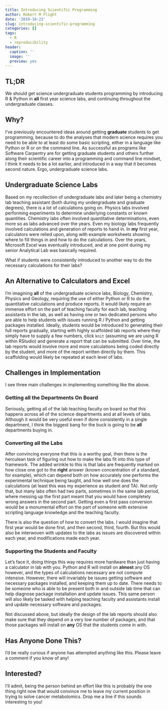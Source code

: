 ```yaml
---
title: Introducing Scientific Programming
author: Robert M Flight
date: '2019-10-23'
slug: introducing-scientific-programming
categories: []
tags:
  - R
  - reproducibility
header:
  caption: ''
  image: ''
  preview: yes
---
```


## TL;DR

We should get science undergraduate students programming by introducing R & Python in **all** first year science labs, and continuing throughout the undergraduate classes.

## Why?

I've previously encountered ideas around getting **graduate** students to get programming, because to do the analyses that modern science requires you need to be able to at least do some basic scripting, either in a language like Python or R or on the command line.
As successful as programs like Software Carpentry are for getting graduate students and others further along their scientific career into a programming and command line mindset, I think it needs to be a lot earlier, and introduced in a way that it becomes second nature. 
Ergo, undergraduate science labs.

## Undergraduate Science Labs

Based on my recollection of undergraduate labs and later being a chemistry lab teaching assistant (both during my undergraduate and graduate degrees), there is a lot of calculations going on. 
Physics labs involved performing experiments to determine underlying constants or known quantities. 
Chemistry labs often involved quantitative determinations, even more so as labs advanced over the years.
Even my biology labs frequently involved calculations and generation of reports to hand in.
In **my** first year, calculators were relied upon, along with example worksheets showing where to fill things in and how to do the calculations. 
Over the years, Microsoft Excel was eventually introduced, and at one point during my senior Analytical Lab was basically required.

What if students were consistently introduced to another way to do the necessary calculations for their labs?

## An Alternative to Calculators and Excel

I'm imagining **all** of the undergraduate science labs, Biology, Chemistry, Physics and Geology, requiring the use of either Python or R to do the quantitative calculations and produce reports.
It would likely require an immense effort on the part of teaching faculty for each lab, teaching assistants in the lab, as well as having one or two dedicated persons who are able to help students with issues running R / Python and getting packages installed.
Ideally, students would be introduced to generating their full reports gradually, starting with highly scaffolded lab reports where they simply have to supply a few numbers, click `knit` (assuming we are using R within RStudio) and generate a report that can be submitted.
Over time, the lab reports would involve more and more calculations being coded directly by the student, and more of the report written directly by them.
This scaffolding would likely be repeated at each level of labs.

## Challenges in Implementation

I see three main challenges in implementing something like the above.

### Getting all the Departments On Board

Seriously, getting all of the lab teaching faculty on board so that this happens across all of the science departments and at all levels of labs.
Although it would be very useful even if done consistently in a single department, I think the biggest bang for the buck is going to be **all** departments buying in.

### Converting all the Labs

After convincing everyone that this is a worthy goal, then there is the herculean task of figuring out how to make the labs fit into this type of framework.
The added wrinkle to this is that labs are frequently marked on how close one got to the **right** answer (known concentration of a standard, for example), which can depend both on how accurately one performs the experimental technique being taught, and how well one does the calculations (at least this was my experience as student and TA).
Not only that, but many labs often had two parts, sometimes in the same lab period, where messing up the first part meant that you would have completely wrong answers in the second part.
Getting even a first pass conversion would be a monumental effort on the part of someone with extensive scripting language knowledge and the teaching faculty.

There is also the question of how to convert the labs. 
I would imagine that first year would be done first, and then second, third, fourth. 
But this would also be interwoven with updates to the labs as issues are discovered within each year, and modifications made each year.

### Supporting the Students and Faculty

Let's face it, doing things this way requires more hardware than just having a calculator in lab with you. Python and R will install on **almost** any OS however, and the types of calculations necessary are not compute intensive.
However, there will invariably be issues getting software and necessary packages installed, and keeping them up to date. 
There needs to be someone who is able to be present both in and outside lab time that can help diagnose package installation and update issues.
This same person will also likely be tasked with helping teaching faculty and assistants install and update necessary software and packages.

Not discussed above, but ideally the design of the lab reports should also make sure that they depend on a very low number of packages, and that those packages will install on **any** OS that the students come in with.

## Has Anyone Done This?

I'd be really curious if anyone has attempted anything like this.
Please leave a comment if you know of any!

## Interested?

I'll admit, being the person behind an effort like this is probably the one thing right now that would convince me to leave my current position in trying to solve cancer metabolomics.
Drop me a line if this sounds interesting to you!
